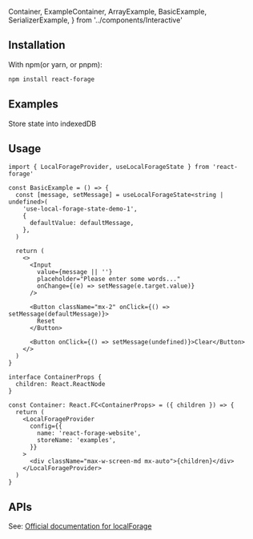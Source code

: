   Container,
  ExampleContainer,
  ArrayExample,
  BasicExample,
  SerializerExample,
} from '../components/Interactive'

<Hero />

<Container>

## Installation

With npm(or yarn, or pnpm):

```bash
npm install react-forage
```

## Examples

Store state into indexedDB

<ExampleContainer>
  <BasicExample />
  <ArrayExample />
  <SerializerExample />
</ExampleContainer>

## Usage

```tsx
import { LocalForageProvider, useLocalForageState } from 'react-forage'

const BasicExample = () => {
  const [message, setMessage] = useLocalForageState<string | undefined>(
    'use-local-forage-state-demo-1',
    {
      defaultValue: defaultMessage,
    },
  )

  return (
    <>
      <Input
        value={message || ''}
        placeholder="Please enter some words..."
        onChange={(e) => setMessage(e.target.value)}
      />

      <Button className="mx-2" onClick={() => setMessage(defaultMessage)}>
        Reset
      </Button>

      <Button onClick={() => setMessage(undefined)}>Clear</Button>
    </>
  )
}

interface ContainerProps {
  children: React.ReactNode
}

const Container: React.FC<ContainerProps> = ({ children }) => {
  return (
    <LocalForageProvider
      config={{
        name: 'react-forage-website',
        storeName: 'examples',
      }}
    >
      <div className="max-w-screen-md mx-auto">{children}</div>
    </LocalForageProvider>
  )
}
```

## APIs

See: [Official documentation for localForage](https://localforage.github.io/localForage/)

</Container>
